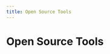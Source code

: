 ```yaml
---
title: Open Source Tools
---
```

<!-- WARNING: This file is auto-generated by generate_tool_docs.py. Do not edit manually. -->



# Open Source Tools

<ToolList category="opensource" />

